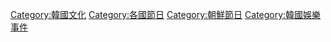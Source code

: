 [[Category:韓國文化|Category:韓國文化]]
[[Category:各國節日|Category:各國節日]]
[[Category:朝鮮節日|Category:朝鮮節日]]
[[Category:韓國娛樂事件|Category:韓國娛樂事件]]